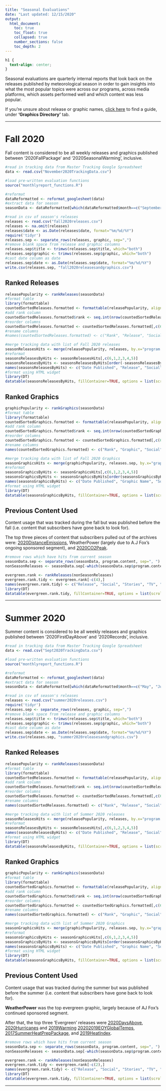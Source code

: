 ```yaml
---
title: "Seasonal Evaluations"
date: "Last updated: 12/15/2020"
output:
  html_document:
    toc: true
    toc_float: true
    collapsed: true
    number_sections: false
    toc_depth: 2
---
```


```css
h1 {
  text-align: center;
}
```

Seasonal evaluations are quarterly internal reports that look back on the releases published by meteorological season in order to gain insights into what the most popular topics were across our programs, across media platforms, which assets performed well and which content was less popular.

If you're unsure about release or graphic names, [click here](https://docs.google.com/spreadsheets/d/1bArJV-oHTp09L4fk1vrAXzKVUX-wzr1ONmv0PGuXiwY/edit#gid=1301634659) to find a guide, under **'Graphics Directory'** tab.

***

# **Fall 2020**

Fall content is considered to be all weekly releases and graphics published between '2020FallPackage' and '2020SeasonalWarming', inclusive. 

```r
#read in tracking data from Master Tracking Google Spreadsheet
data <- read.csv("November2020TrackingData.csv")

#load pre-written evaluation functions
source("monthlyreport_functions.R")

#reformat
dataReformatted <- reformat_googlesheet(data)
#extract data for season
seasonData <- dataReformatted[which(dataReformatted$month==c("September", "October", "November") & dataReformatted$year=="2020"),]

#read in csv of season's releases
releases <- read.csv("fall2020releases.csv")
releases <- na.omit(releases)
releases$date <- as.Date(releases$date, format="%m/%d/%Y")
require('tidyr')
releases.sep <- separate_rows(releases, graphic, sep=",")
#remove blank space from release and graphic columns
releases.sep$title <- trimws(releases.sep$title, which="both")
releases.sep$graphic <- trimws(releases.sep$graphic, which="both")
#cast date column as date
releases.sep$date <- as.Date(releases.sep$date, format="%m/%d/%Y")
write.csv(releases.sep, "fall2020releasesandgraphics.csv")
```

## Ranked Releases

```r
releasePopularity <- rankReleases(seasonData)
#format table
library(formattable)
countedSortedReleases.formatted <- formattable(releasePopularity, align=c("r", "c", "c", "c", "c"))
#add rank column
countedSortedReleases.formatted$rank <- seq.int(nrow(countedSortedReleases.formatted))
#reorder columns
countedSortedReleases.formatted <- countedSortedReleases.formatted[,c(6,1,2,3,4,5)]
#rename columns
#names(countedSortedReleases.formatted) <- c("Rank", "Release", "Social", "Stories", "TV", "Total Hits")
```

```r
#merge tracking data with list of Fall 2020 releases
seasonReleasesHits <- merge(releasePopularity, releases, by.x="program.content", by.y="title", all.y=TRUE)
#reformat
seasonsReleasesByHits <- seasonReleasesHits[,c(6,1,2,3,4,5)]
seasonsReleasesByHits <- seasonsReleasesByHits[order(-seasonsReleasesByHits$total),]
names(seasonsReleasesByHits) <- c("Date Published", "Release", "Social", "Stories", "TV", "Total Hits")
#format using HTML widget
library(DT)
datatable(seasonsReleasesByHits, fillContainer=TRUE, options = list(scrollX="70px", scrollY="400px", pageLength = 10), rownames=FALSE)
```


## Ranked Graphics
 
```r
graphicPopularity <- rankGraphics(seasonData)
#format table
library(formattable)
countedSortedGraphics.formatted <- formattable(releasePopularity, align=c("r", "c", "c", "c", "c"))
#add rank column
countedSortedGraphics.formatted$rank <- seq.int(nrow(countedSortedGraphics.formatted))
#reorder columns
countedSortedGraphics.formatted <- countedSortedGraphics.formatted[,c(6,1,2,3,4,5)]
#rename columns
names(countedSortedGraphics.formatted) <- c("Rank", "Graphic", "Social", "Stories", "TV", "Total Hits")
```

```r
#merge tracking data with list of Fall 2020 Graphics
seasonGraphicsHits <- merge(graphicPopularity, releases.sep, by.x="graphic.used", by.y="graphic", all.y=TRUE)
#reformat
seasonsGraphicsByHits <- seasonGraphicsHits[,c(6,1,2,3,4,5)]
seasonsGraphicsByHits <- seasonsGraphicsByHits[order(seasonsGraphicsByHits$total, decreasing=TRUE),]
names(seasonsGraphicsByHits) <- c("Date Published", "Graphic Name", "Social", "Stories", "TV", "Total Hits")
#format using HTML widget
library(DT)
datatable(seasonsGraphicsByHits, fillContainer=TRUE, options = list(scrollX="70px", scrollY="400px", pageLength = 10), rownames=FALSE)
```

## Previous Content Used

Content usage that was tracked during the fall but was published before the fall (i.e. content that subscribers have gone back to look for). 

The top three pieces of content that subscribers pulled out of the archives were: [2020DistanceEmissions](https://medialibrary.climatecentral.org/resources/travel-and-air-pollution-during-covid-19), WeatherPower (largely due to A.J Fox's ongoing sponsored segment), and [2020CO2Peak](https://medialibrary.climatecentral.org/resources/co2-and-the-climate-curve).

```r
#remove rows which have hits from current season
seasonData.sep <- separate_rows(seasonData, program.content, sep=", ")
nonSeasonReleases <- seasonData.sep[-which(seasonData.sep$program.content %in% releases$title),]

evergreen.rank <- rankReleases(nonSeasonReleases)
evergreen.rank.tidy <- evergreen.rank[-c(4),]
names(evergreen.rank.tidy) <- c("Release", "Social", "Stories", "TV", "Total Hits")
library(DT)
datatable(evergreen.rank.tidy, fillContainer=TRUE, options = list(scrollX="70px", scrollY="400px", pageLength = 10), rownames=FALSE)
```

***

# **Summer 2020**

Summer content is considered to be all weekly releases and graphics published between '2020FirstDayAbove' and '2020Records', inclusive. 

```r
#read in tracking data from Master Tracking Google Spreadsheet
data <- read.csv("Sept2020TrackingData.csv")

#load pre-written evaluation functions
source("monthlyreport_functions.R")

#reformat
dataReformatted <- reformat_googlesheet(data)
#extract data for season
seasonData <- dataReformatted[which(dataReformatted$month==c("May", "June", "July", "August", "September") & dataReformatted$year=="2020"),]

#read in csv of season's releases
releases <- read.csv("summer2020releases.csv")
require('tidyr')
releases.sep <- separate_rows(releases, graphic, sep=",")
#remove blank space from release and graphic columns
releases.sep$title <- trimws(releases.sep$title, which="both")
releases.sep$graphic <- trimws(releases.sep$graphic, which="both")
#cast date column as date
releases.sep$date <- as.Date(releases.sep$date, format="%m/%d/%Y")
write.csv(releases.sep, "summer2020releasesandgraphics.csv")
```

## Ranked Releases

```r
releasePopularity <- rankReleases(seasonData)
#format table
library(formattable)
countedSortedReleases.formatted <- formattable(releasePopularity, align=c("r", "c", "c", "c", "c"))
#add rank column
countedSortedReleases.formatted$rank <- seq.int(nrow(countedSortedReleases.formatted))
#reorder columns
countedSortedReleases.formatted <- countedSortedReleases.formatted[,c(6,1,2,3,4,5)]
#rename columns
names(countedSortedReleases.formatted) <- c("Rank", "Release", "Social", "Stories", "TV", "Total Hits")
```

```r
#merge tracking data with list of Summer 2020 releases
seasonReleasesHits <- merge(releasePopularity, releases, by.x="program.content", by.y="title", all.y=TRUE)
#reformat
seasonsReleasesByHits <- seasonReleasesHits[,c(6,1,2,3,4,5)]
names(seasonsReleasesByHits) <- c("Date Published", "Release", "Social", "Stories", "TV", "Total Hits")
#format using HTML widget
library(DT)
datatable(seasonsReleasesByHits, fillContainer=TRUE, options = list(scrollX="70px", scrollY="400px", pageLength = 10), rownames=FALSE)
```


## Ranked Graphics
 
```r
graphicPopularity <- rankGraphics(seasonData)
#format table
library(formattable)
countedSortedGraphics.formatted <- formattable(releasePopularity, align=c("r", "c", "c", "c", "c"))
#add rank column
countedSortedGraphics.formatted$rank <- seq.int(nrow(countedSortedGraphics.formatted))
#reorder columns
countedSortedGraphics.formatted <- countedSortedGraphics.formatted[,c(6,1,2,3,4,5)]
#rename columns
names(countedSortedGraphics.formatted) <- c("Rank", "Graphic", "Social", "Stories", "TV", "Total Hits")
```

```r
#merge tracking data with list of Summer 2020 Graphics
seasonGraphicsHits <- merge(graphicPopularity, releases.sep, by.x="graphic.used", by.y="graphic", all.y=TRUE)
#reformat
seasonsGraphicsByHits <- seasonGraphicsHits[,c(6,1,2,3,4,5)]
seasonsGraphicsByHits <- seasonsGraphicsByHits[order(seasonsGraphicsByHits$total, decreasing=TRUE),]
names(seasonsGraphicsByHits) <- c("Date Published", "Graphic Name", "Social", "Stories", "TV", "Total Hits")
#format using HTML widget
library(DT)
datatable(seasonsGraphicsByHits, fillContainer=TRUE, options = list(scrollX="70px", scrollY="400px", pageLength = 10), rownames=FALSE)
```

## Previous Content Used

Content usage that was tracked during the summer but was published before the summer (i.e. content that subscribers have gone back to look for). 

**WeatherPower** was the top evergreen graphic, largely because of AJ Fox's continued sponsored segment. 

After that, the top three 'Evergreen' releases were [2020DaysAbove](https://medialibrary.climatecentral.org/resources/2020-days-above-thresholds), [2020Hurricanes](https://medialibrary.climatecentral.org/resources/2020-hurricane-season) and [2019Warming](https://medialibrary.climatecentral.org/resources/earth-day-fastest-warming-cities-and-states-2019) [20202019EOYGlobalTemps](https://medialibrary.climatecentral.org/resources/2019-in-review-global-temperature-rankings), [2017SummerHeatPrepPackage	](https://medialibrary.climatecentral.org/resources/the-season-of-extreme-heat), and [2019HeatIndex](https://medialibrary.climatecentral.org/resources/climate-matters-extreme-heat-index-threatening-outdoor-sports).


```r
#remove rows which have hits from current season
seasonData.sep <- separate_rows(seasonData, program.content, sep=", ")
nonSeasonReleases <- seasonData.sep[-which(seasonData.sep$program.content %in% releases$title),]

evergreen.rank <- rankReleases(nonSeasonReleases)
evergreen.rank.tidy <- evergreen.rank[-c(2),]
names(evergreen.rank.tidy) <- c("Release", "Social", "Stories", "TV", "Total Hits")
library(DT)
datatable(evergreen.rank.tidy, fillContainer=TRUE, options = list(scrollX="70px", scrollY="400px", pageLength = 10), rownames=FALSE)
```

***
